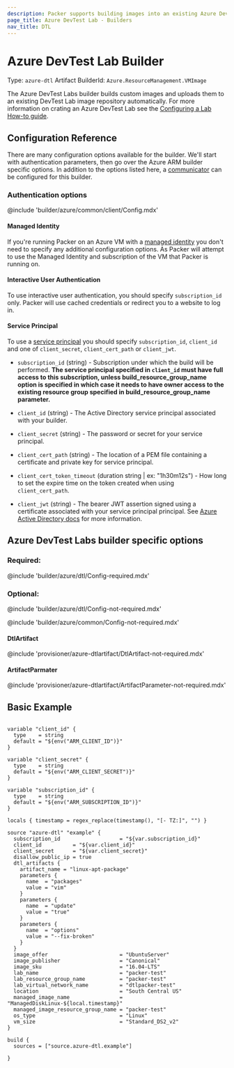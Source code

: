 ```yaml
---
description: Packer supports building images into an existing Azure Dev Test Lab.
page_title: Azure DevTest Lab - Builders
nav_title: DTL
---
```


# Azure DevTest Lab Builder

Type: `azure-dtl`
Artifact BuilderId: `Azure.ResourceManagement.VMImage`

The Azure DevTest Labs builder builds custom images and uploads them to an existing DevTest Lab image repository automatically.
For more information on crating an Azure DevTest Lab see the [Configuring a Lab How-to guide](https://docs.microsoft.com/en-us/azure/devtest-labs/devtest-lab-create-lab).

## Configuration Reference

There are many configuration options available for the builder. We'll start
with authentication parameters, then go over the Azure ARM builder specific
options. In addition to the options listed here, a [communicator](/docs/templates/legacy_json_templates/communicator) can be configured for this builder.

### Authentication options

@include 'builder/azure/common/client/Config.mdx'

#### Managed Identity

If you're running Packer on an Azure VM with a [managed identity](/docs/builders/azure#azure-managed-identity) you don't need to specify any additional configuration options. As Packer will attempt to use the Managed Identity and subscription of the VM that Packer is running on.

#### Interactive User Authentication

To use interactive user authentication, you should specify `subscription_id` only.
Packer will use cached credentials or redirect you to a website to log in.

#### Service Principal

To use a [service principal](/docs/builders/azure#azure-active-directory-service-principal)
you should specify `subscription_id`, `client_id` and one of `client_secret`,
`client_cert_path` or `client_jwt`.

- `subscription_id` (string) - Subscription under which the build will be
  performed. **The service principal specified in `client_id` must have full
  access to this subscription, unless build_resource_group_name option is
  specified in which case it needs to have owner access to the existing
  resource group specified in build_resource_group_name parameter.**

- `client_id` (string) - The Active Directory service principal associated with
  your builder.

- `client_secret` (string) - The password or secret for your service principal.

- `client_cert_path` (string) - The location of a PEM file containing a
  certificate and private key for service principal.

- `client_cert_token_timeout` (duration string | ex: "1h30m12s") - How long to set the expire time on the token created when using
  `client_cert_path`.

- `client_jwt` (string) - The bearer JWT assertion signed using a certificate
  associated with your service principal principal. See [Azure Active
  Directory docs](https://docs.microsoft.com/en-us/azure/active-directory/develop/active-directory-certificate-credentials)
  for more information.

## Azure DevTest Labs builder specific options

### Required:

@include 'builder/azure/dtl/Config-required.mdx'

### Optional:

@include 'builder/azure/dtl/Config-not-required.mdx'

@include 'builder/azure/common/Config-not-required.mdx'

#### DtlArtifact
@include 'provisioner/azure-dtlartifact/DtlArtifact-not-required.mdx'

#### ArtifactParmater
@include 'provisioner/azure-dtlartifact/ArtifactParameter-not-required.mdx'


## Basic Example

```hcl

variable "client_id" {
  type    = string
  default = "${env("ARM_CLIENT_ID")}"
}

variable "client_secret" {
  type    = string
  default = "${env("ARM_CLIENT_SECRET")}"
}

variable "subscription_id" {
  type    = string
  default = "${env("ARM_SUBSCRIPTION_ID")}"
}

locals { timestamp = regex_replace(timestamp(), "[- TZ:]", "") }

source "azure-dtl" "example" {
  subscription_id                   = "${var.subscription_id}"
  client_id          = "${var.client_id}"
  client_secret      = "${var.client_secret}"
  disallow_public_ip = true
  dtl_artifacts {
    artifact_name = "linux-apt-package"
    parameters {
      name  = "packages"
      value = "vim"
    }
    parameters {
      name  = "update"
      value = "true"
    }
    parameters {
      name  = "options"
      value = "--fix-broken"
    }
  }
  image_offer                       = "UbuntuServer"
  image_publisher                   = "Canonical"
  image_sku                         = "16.04-LTS"
  lab_name                          = "packer-test"
  lab_resource_group_name           = "packer-test"
  lab_virtual_network_name          = "dtlpacker-test"
  location                          = "South Central US"
  managed_image_name                = "ManagedDiskLinux-${local.timestamp}"
  managed_image_resource_group_name = "packer-test"
  os_type                           = "Linux"
  vm_size                           = "Standard_DS2_v2"
}

build {
  sources = ["source.azure-dtl.example"]

}
```
